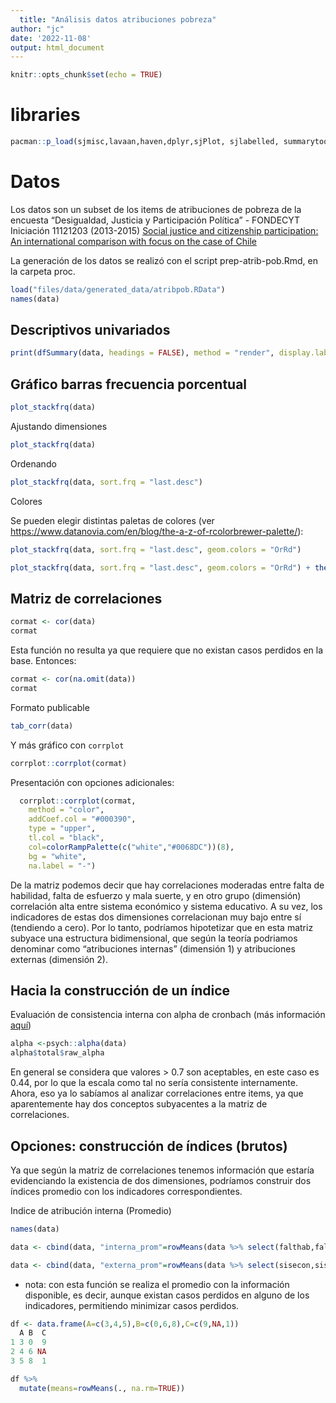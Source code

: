 ---
  title: "Análisis datos atribuciones pobreza"
author: "jc"
date: '2022-11-08'
output: html_document
---

```{r setup, include=FALSE}
knitr::opts_chunk$set(echo = TRUE)
```


# libraries
```{r}
pacman::p_load(sjmisc,lavaan,haven,dplyr,sjPlot, sjlabelled, summarytools, psych)
```


# Datos

Los datos son un subset de los items de atribuciones de pobreza de la encuesta "Desigualdad, Justicia y Participación Política" - FONDECYT Iniciación 11121203 (2013-2015) [Social justice and citizenship participation: An international comparison with focus on the case of Chile](https://jc-castillo.com/project/fondecyt-iniciacion/)

La generación de los datos se realizó con el script prep-atrib-pob.Rmd, en la carpeta proc.


```{r}
load("files/data/generated_data/atribpob.RData")
names(data)
```

## Descriptivos univariados 

```{r}
print(dfSummary(data, headings = FALSE), method = "render", display.labels=TRUE)
```


## Gráfico barras frecuencia porcentual

```{r}
plot_stackfrq(data)
```


Ajustando dimensiones

```{r fig.height=5, fig.width=12}
plot_stackfrq(data)
```


Ordenando

```{r fig.height=5, fig.width=12}
plot_stackfrq(data, sort.frq = "last.desc") 
```


Colores

Se pueden elegir distintas paletas de colores (ver [https://www.datanovia.com/en/blog/the-a-z-of-rcolorbrewer-palette/](https://www.datanovia.com/en/blog/the-a-z-of-rcolorbrewer-palette/)): 

```{r fig.height=5, fig.width=12}
plot_stackfrq(data, sort.frq = "last.desc", geom.colors = "OrRd") 
```




```{r fig.height=5, fig.width=12}
plot_stackfrq(data, sort.frq = "last.desc", geom.colors = "OrRd") + theme(legend.position="bottom")
```


## Matriz de correlaciones


```{r}
cormat <- cor(data)
cormat

```

Esta función no resulta ya que requiere que no existan casos perdidos en la base. Entonces:

```{r}
cormat <- cor(na.omit(data))
cormat

```

Formato publicable

```{r}
tab_corr(data)
```


Y más gráfico con `corrplot`


```{r}
corrplot::corrplot(cormat)
```


Presentación con opciones adicionales:

```{r}
  corrplot::corrplot(cormat,
    method = "color",
    addCoef.col = "#000390",
    type = "upper",
    tl.col = "black",
    col=colorRampPalette(c("white","#0068DC"))(8),
    bg = "white",
    na.label = "-")
```

De la matriz podemos decir que hay correlaciones moderadas entre falta de habilidad, falta de esfuerzo y mala suerte, y en otro grupo (dimensión) correlación alta entre sistema económico y sistema educativo. A su vez, los indicadores de estas dos dimensiones correlacionan muy bajo entre sí (tendiendo a cero). Por lo tanto, podríamos hipotetizar que en esta matriz subyace una estructura bidimensional, que según la teoría podriamos denominar como "atribuciones internas" (dimensión 1) y atribuciones externas (dimensión 2).   


## Hacia la construcción de un índice

Evaluación de consistencia interna con alpha de cronbach (más información [aquí](https://rpubs.com/jboscomendoza/alfa_cronbach_r#:~:text=El%20Alfa%20de%20Cronbach%20nos,apuntando%E2%80%9D%20en%20la%20misma%20direcci%C3%B3n.))


```{r}
alpha <-psych::alpha(data)
alpha$total$raw_alpha
```

En general se considera que valores > 0.7 son aceptables, en este caso es 0.44, por lo que la escala como tal no sería consistente internamente. Ahora, eso ya lo sabíamos al analizar correlaciones entre items, ya que aparentemente hay dos conceptos subyacentes a la matriz de correlaciones.

## Opciones: construcción de índices (brutos)

Ya que según la matriz de correlaciones tenemos información que estaría evidenciando la existencia de dos dimensiones, podríamos construir dos índices promedio con los indicadores correspondientes.

Indice de atribución interna (Promedio)

```{r}

names(data)

data <- cbind(data, "interna_prom"=rowMeans(data %>% select(falthab,faltesf,malasue), na.rm=TRUE))

data <- cbind(data, "externa_prom"=rowMeans(data %>% select(sisecon,siseduc), na.rm=TRUE))

```


* nota: con esta función se realiza el promedio con la información disponible, es decir, aunque existan casos perdidos en alguno de los indicadores, permitiendo minimizar casos perdidos.






```{r}
df <- data.frame(A=c(3,4,5),B=c(0,6,8),C=c(9,NA,1))
  A B  C
1 3 0  9
2 4 6 NA
3 5 8  1

df %>% 
  mutate(means=rowMeans(., na.rm=TRUE))


```








